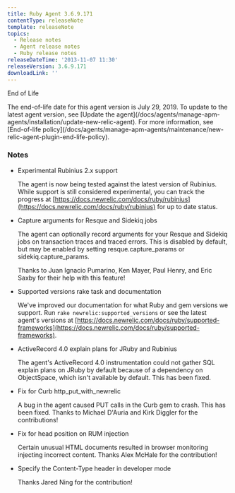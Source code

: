 ```yaml
---
title: Ruby Agent 3.6.9.171
contentType: releaseNote
template: releaseNote
topics:
  - Release notes
  - Agent release notes
  - Ruby release notes
releaseDateTime: '2013-11-07 11:30'
releaseVersion: 3.6.9.171
downloadLink: ''
---
```


End of Life

<Callout variant="important">
  The end-of-life date for this agent version is July 29, 2019. To update to the latest agent version, see [Update the agent](/docs/agents/manage-apm-agents/installation/update-new-relic-agent). For more information, see [End-of-life policy](/docs/agents/manage-apm-agents/maintenance/new-relic-agent-plugin-end-life-policy).
</Callout>

### Notes

* Experimental Rubinius 2.x support

  The agent is now being tested against the latest version of Rubinius. While support is still considered experimental, you can track the progress at [https://docs.newrelic.com/docs/ruby/rubinius](https://docs.newrelic.com/docs/ruby/rubinius) for up to date status.
* Capture arguments for Resque and Sidekiq jobs

  The agent can optionally record arguments for your Resque and Sidekiq jobs on transaction traces and traced errors. This is disabled by default, but may be enabled by setting resque.capture_params or sidekiq.capture_params.

  Thanks to Juan Ignacio Pumarino, Ken Mayer, Paul Henry, and Eric Saxby for their help with this feature!
* Supported versions rake task and documentation

  We've improved our documentation for what Ruby and gem versions we support. Run `rake newrelic:supported_versions` or see the latest agent's versions at [https://docs.newrelic.com/docs/ruby/supported-frameworks](https://docs.newrelic.com/docs/ruby/supported-frameworks).
* ActiveRecord 4.0 explain plans for JRuby and Rubinius

  The agent's ActiveRecord 4.0 instrumentation could not gather SQL explain plans on JRuby by default because of a dependency on ObjectSpace, which isn't available by default. This has been fixed.
* Fix for Curb http_put_with_newrelic

  A bug in the agent caused PUT calls in the Curb gem to crash. This has been fixed. Thanks to Michael D'Auria and Kirk Diggler for the contributions!
* Fix for head position on RUM injection

  Certain unusual HTML documents resulted in browser monitoring injecting incorrect content. Thanks Alex McHale for the contribution!
* Specify the Content-Type header in developer mode

  Thanks Jared Ning for the contribution!
